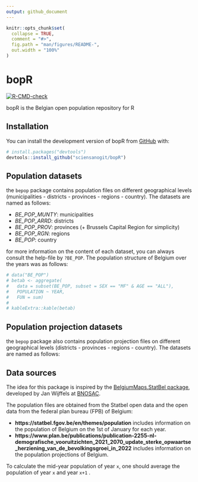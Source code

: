 ```yaml
---
output: github_document
---
```


<!-- README.md is generated from README.Rmd. Please edit that file -->

```r
knitr::opts_chunk$set(
  collapse = TRUE,
  comment = "#>",
  fig.path = "man/figures/README-",
  out.width = "100%"
)
```

# bopR

<!-- badges: start -->
[![R-CMD-check](https://github.com/sciensanogit/bopR/actions/workflows/R-CMD-check.yaml/badge.svg)](https://github.com/sciensanogit/bopR/actions/workflows/R-CMD-check.yaml)
<!-- badges: end -->

bopR is the Belgian open population repository for R

## Installation

You can install the development version of bopR from [GitHub](https://github.com/) with:

``` r
# install.packages("devtools")
devtools::install_github("sciensanogit/bopR")
```

## Population datasets

the `bepop` package contains population files on different geographical levels (municipalities - districts - provinces -  regions - country). The datasets are named as follows:

* *BE_POP_MUNTY*: municipalities
* *BE_POP_ARRD*: districts
* *BE_POP_PROV*: provinces (+ Brussels Capital Region for simplicity)
* *BE_POP_RGN*: regions
* *BE_POP*: country

for more information on the content of each dataset, you can always consult the help-file by `?BE_POP`. The population structure of Belgium over the years was as follows:

```r
# data("BE_POP")
# betab <- aggregate(
#   data = subset(BE_POP, subset = SEX == "MF" & AGE == "ALL"),
#   POPULATION ~ YEAR,
#   FUN = sum)
# 
# kableExtra::kable(betab)
```

## Population projection datasets

the `bepop` package also contains population projection files on different geographical levels (districts - provinces -  regions - country). The datasets are named as follows:

## Data sources

The idea for this package is inspired by the [BelgiumMaps.StatBel package](https://github.com/bnosac/BelgiumMaps.StatBel), developed by Jan Wijffels at [BNOSAC](http://www.bnosac.be/index.php/blog/55-belgiummaps-statbel-r-package-with-administrative-boundaries-of-belgium).

The population files are obtained from the Statbel open data and the open data from the federal plan bureau (FPB) of Belgium:

* **https://statbel.fgov.be/en/themes/population** includes information on the population of Belgium on the 1st of January for each year.
* **https://www.plan.be/publications/publication-2255-nl-demografische_vooruitzichten_2021_2070_update_sterke_opwaartse_herziening_van_de_bevolkingsgroei_in_2022** includes information on the population projections of Belgium.

To calculate the mid-year population of year `x`, one should average the population of year `x` and year `x+1` .

